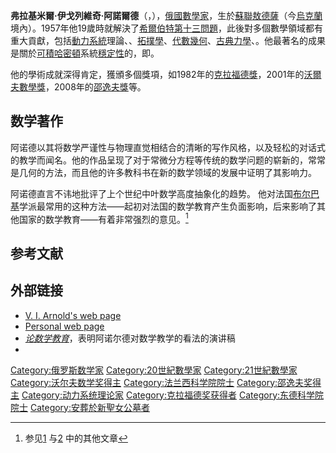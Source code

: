 {{noteTA
|G1=物理學
|G2=数学}}
{{Infobox scientist
| name              = 弗拉基米爾·伊戈列維奇·阿諾爾德
| image             = Vladimir Arnold-1.jpg
| image_size        = 200px
| caption           = Vladimir Arnold in 2008
| birth_date        = {{birth date|1937|06|12|df=y}}
| birth_place       = {{USSR}}[[乌克兰苏维埃社会主义共和国|烏克蘭]][[敖德薩|敖德薩]]
| death_date        = {{death date and age|2010|06|03|1937|06|12|df=y}}
| death_place       = {{FRA}}[[巴黎|巴黎]] 
| nationality       = {{RUS}}
| fields            = [[数学|数学]]
| workplaces        = [[巴黎第九大学|巴黎第九大学]]<br />[[斯捷克洛夫数学研究所|斯捷克洛夫数学研究所]]<br />[[莫斯科独立大学|莫斯科独立大学]]<br />[[莫斯科国立大学|莫斯科国立大学]]
| alma_mater        = [[莫斯科国立大学|莫斯科国立大学]]
| doctoral_advisor  = [[安德雷·柯尔莫哥洛夫|安德雷·柯尔莫哥洛夫]]
| doctoral_students = {{Plainlist|
* {{tsl|en|Alexander Givental||Alexander Givental}}
* {{tsl|en|Victor Goryunov||Victor Goryunov}}
* {{tsl|en|Sabir Gusein-Zade||Sabir Gusein-Zade}}
* {{tsl|en|Emil Horozov||Emil Horozov}}
* {{tsl|en|Boris Khesin||Boris Khesin}}
* {{tsl|en|Askold Khovanskii||Askold Khovanskii}}
* {{tsl|en|Nikolay Nekhoroshev||Nikolay Nekhoroshev}}
* {{tsl|en|Boris Shapiro (mathematician)||Boris Shapiro}}
* {{tsl|en|Alexander Varchenko||Alexander Varchenko}}
* [[维克托·阿纳托利耶维奇·瓦西里耶夫|维克托·阿纳托利耶维奇·瓦西里耶夫]]
* {{tsl|en|Vladimir Zakalyukin||Vladimir Zakalyukin}}}}
| known_for         = {{tsl|en|ADE classification||ADE classification}}<br />{{tsl|en|Arnold's cat map||Arnold's cat map}}<br />[[辛同胚|辛同胚]]<br />{{tsl|en|Arnold diffusion||Arnold diffusion}}<br />{{tsl|en|Arnold's rouble problem||Arnold's rouble problem}}<br />{{tsl|en|Arnold's spectral sequence||Arnold's spectral sequence}}<br />{{tsl|en|Arnold tongue||Arnold tongue}}<br />{{tsl|en|Arnold–Beltrami–Childress flow||ABC flow}}<br />{{tsl|en|Arnold–Givental conjecture||Arnold–Givental conjecture}}<br />[[冈布茨|冈布茨]]<br />[[Gudkov's_conjecture|Gudkov's conjecture]]<br />[[希尔伯特第十三问题|希尔伯特第十三问题]]<br />{{link-en|KAM定理|Kolmogorov–Arnold–Moser theorem}}<br />{{tsl|en|Kolmogorov–Arnold representation theorem||Kolmogorov–Arnold theorem}}<br />{{tsl|en|Liouville–Arnold theorem||Liouville–Arnold theorem}}<br />{{tsl|en|Topological Galois theory||Topological Galois theory}}
| awards            = [[邵逸夫奖|邵逸夫奖]] (2008) <br /> [[俄罗斯联邦国家奖|俄罗斯联邦国家奖]] (2007) <br /> [[沃尔夫奖|沃尔夫奖]] (2001) <br /> [[丹尼·海涅曼数学物理奖|丹尼·海涅曼数学物理奖]] (2001) <br /> [[Harvey_Prize|Harvey Prize]] (1994) <br /> [[Lobachevsky_Prize#Russian_Academy_of_Sciences|RAS Lobachevsky Prize]] (1992) <br /> [[克拉福德奖|克拉福德奖]] (1982) <br /> [[列宁奖|列宁奖]] (1965)
}}

'''弗拉基米爾·伊戈列維奇·阿諾爾德'''（{{lang-ru|'''Влади́мир И́горевич Арно́льд'''}}，{{bd|1937年|6月12日|2010年|6月3日|catIdx=Arnold, Vladimir}}），[[俄國|俄國]][[數學家|數學家]]，生於[[蘇聯|蘇聯]][[敖德薩|敖德薩]]（今[[烏克蘭|烏克蘭]]境內）。1957年他19歲時就解決了[[希爾伯特第十三問題|希爾伯特第十三問題]]，此後對多個數學領域都有重大貢獻，包括[[動力系統|動力系統]]理論、{{le|突變論|Catastrophe theory}}、[[拓撲學|拓撲學]]、[[代數幾何|代數幾何]]、[[古典力學|古典力學]]、{{le|奇點理論|Singularity theory}}。他最著名的成果是關於[[可積|可積]][[哈密頓力學|哈密頓]]系統[[穩定性|穩定性]]的{{link-en|KAM定理|Kolmogorov–Arnold–Moser theorem}}，即{{link-en|柯爾莫哥洛夫 - 阿諾德 - 莫澤定理|Kolmogorov–Arnold–Moser theorem}}。

他的學術成就深得肯定，獲頒多個獎項，如1982年的[[克拉福德獎|克拉福德獎]]，2001年的[[沃爾夫數學獎|沃爾夫數學獎]]，2008年的[[邵逸夫獎|邵逸夫獎]]等。

==数学著作==

阿诺德以其将数学严谨性与物理直觉相结合的清晰的写作风格，以及轻松的对话式的教学而闻名。他的作品呈现了对于常微分方程等传统的数学问题的崭新的，常常是几何的方法，而且他的许多教科书在新的数学领域的发展中证明了其影响力。

阿诺德直言不讳地批评了上个世纪中叶数学高度抽象化的趋势。 他对法国[[布尔巴基|布尔巴基]]学派最常用的这种方法——起初对法国的数学教育产生负面影响，后来影响了其他国家的数学教育——有着非常强烈的意见。<ref>参见[https://www.math.uni-bielefeld.de/~souyang/expos_article/On-Math-Teaching.pdf] {{Wayback|url=https://www.math.uni-bielefeld.de/~souyang/expos_article/On-Math-Teaching.pdf |date=20180316174920 }}与[http://www.pdmi.ras.ru/~arnsem/Arnold/] {{Wayback|url=http://www.pdmi.ras.ru/~arnsem/Arnold/ |date=20020609115730 }}中的其他文章</ref>

==参考文献==
{{reflist}}

== 外部链接 ==
* [http://www.pdmi.ras.ru/~arnsem/Arnold/ V. I. Arnold's web page] {{Wayback|url=http://www.pdmi.ras.ru/~arnsem/Arnold/ |date=20020609115730 }}
* [http://www.mi.ras.ru/~arnold/ Personal web page] {{Wayback|url=http://www.mi.ras.ru/~arnold/ |date=20180330013950 }}
* [https://web.archive.org/web/20180316174920/https://www.math.uni-bielefeld.de/~souyang/expos_article/On-Math-Teaching.pdf ''论数学教育'']，表明阿诺尔德对数学教学的看法的演讲稿
* {{MathGenealogy |id=17493}}

{{沃尔夫数学奖}}
{{Shaw Prize}}
{{克拉福德奖获得者}}
{{丹尼·海涅曼数学物理奖获得者}}

{{Authority control}}
{{DEFAULTSORT:Arnold, Vladimir}}
[[Category:俄罗斯数学家|Category:俄罗斯数学家]]
[[Category:20世紀數學家|Category:20世紀數學家]]
[[Category:21世紀數學家|Category:21世紀數學家]]
[[Category:沃尔夫数学奖得主|Category:沃尔夫数学奖得主]]
[[Category:法兰西科学院院士|Category:法兰西科学院院士]]
[[Category:邵逸夫奖得主|Category:邵逸夫奖得主]]
[[Category:动力系统理论家|Category:动力系统理论家]]
[[Category:克拉福德奖获得者|Category:克拉福德奖获得者]]
[[Category:东德科学院院士|Category:东德科学院院士]]
[[Category:安葬於新聖女公墓者|Category:安葬於新聖女公墓者]]